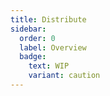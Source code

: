 ```yaml
---
title: Distribute
sidebar:
  order: 0
  label: Overview
  badge:
    text: WIP
    variant: caution
---
```





<CardGrid>
  <LinkCard
    title="AUR"
    href="/distribute/aur"
    description="Distribution using the Arch User Repository"
  />
  <LinkCard
    title="Flathub"
    href="/distribute/flatpak/"
    description="Distribute as a flatpak"
  />
</CardGrid>

<Stub />
